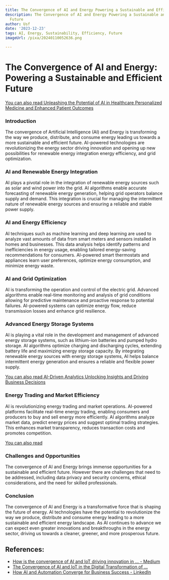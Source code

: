 ```yaml
---
title: The Convergence of AI and Energy Powering a Sustainable and Efficient Future
description: The Convergence of AI and Energy Powering a Sustainable and Efficient
  Future
author: Usf
date: '2023-12-23'
tags: AI, Energy, Sustainability, Efficiency, Future
imageUrl: /pixa/20240110052636.png

---
```

# The  Convergence of AI and Energy: Powering a Sustainable and Efficient Future

[You can also read Unleashing  the Potential  of  AI in Healthcare Personalized Medicine and Enhanced Patient Outcomes](Unleashing%20the%20Potential%20of%20AI%20in%20Healthcare%20Personalized%20Medicine%20and%20Enhanced%20Patient%20Outcomes)


### Introduction

The convergence of Artificial Intelligence  (AI) and  Energy  is transforming  the way we produce, distribute,  and consume energy  leading us towards a more sustainable and efficient future. AI-powered technologies are revolutionizing the energy sector driving innovation and opening up new possibilities for renewable  energy integration energy efficiency, and grid optimization.

###  AI  and Renewable Energy Integration

AI  plays a pivotal role in the integration of renewable energy sources such as solar and wind power into the grid.  AI algorithms enable accurate forecasting of renewable energy  generation, helping grid operators balance supply  and demand. This integration is crucial for managing the intermittent nature of renewable  energy sources and ensuring a reliable and stable power supply.

### AI and Energy Efficiency

AI techniques such as machine learning and deep learning  are used to analyze vast amounts of data from  smart meters and sensors installed  in homes and businesses. This data analysis helps identify patterns and inefficiencies in energy usage,  enabling tailored energy-saving recommendations for consumers. AI-powered smart thermostats and appliances learn user preferences, optimize energy consumption, and minimize  energy waste.

### AI and Grid  Optimization

AI is transforming the operation and control of the electric grid. Advanced algorithms  enable real-time monitoring and analysis of grid conditions  allowing for predictive  maintenance and proactive response to potential failures. AI-powered systems can optimize energy flow, reduce transmission losses and enhance grid resilience.

### Advanced  Energy Storage Systems

AI is playing a vital role in the development and management of advanced energy storage systems, such as lithium-ion batteries and pumped hydro  storage. AI algorithms optimize charging and discharging cycles, extending battery life and maximizing energy storage capacity. By integrating  renewable energy sources with energy storage systems, AI helps balance intermittent energy generation and ensures  a reliable and flexible power supply.

[You can also read AI-Driven Analytics  Unlocking Insights and Driving Business Decisions](AI-Driven%20Analytics%20Unlocking%20Insights%20and%20Driving%20Business%20Decisions)


### Energy Trading and Market Efficiency

AI  is revolutionizing energy trading and  market operations. AI-powered platforms facilitate real-time energy trading, enabling consumers and  producers to buy and sell  energy more efficiently. AI algorithms  analyze market data, predict energy prices and  suggest optimal trading strategies. This enhances market transparency, reduces  transaction  costs and promotes competition.

[You can also read ]()


### Challenges and Opportunities

The convergence of AI and Energy brings immense opportunities for a sustainable and  efficient future.  However there are challenges that need to be addressed, including data privacy and security  concerns,  ethical considerations, and the need for skilled professionals.

### Conclusion

The convergence of AI and Energy is  a transformative force that is shaping the future of energy. AI technologies have the potential to revolutionize the way we produce, distribute and consume energy leading to a more sustainable and efficient energy landscape. As AI continues to advance  we can expect even greater innovations and breakthroughs in the  energy  sector, driving us towards a cleaner, greener, and more prosperous future.

## References:
- [How is the convergence of AI and IoT driving innovation in ... - Medium](https://medium.com/@yagnesh.pandya/how-is-the-convergence-of-ai-and-iot-driving-innovation-in-the-fourth-industrial-revolution-d4bde465c32d)
- [The Convergence of AI and IoT in the Digital Transformation of ...](https://utilitiesone.com/the-convergence-of-ai-and-iot-in-the-digital-transformation-of-communication-infrastructure)
- [How AI and Automation Converge for Business Success - LinkedIn](https://www.linkedin.com/pulse/how-ai-automation-converge-business-success-chris-colwell)

